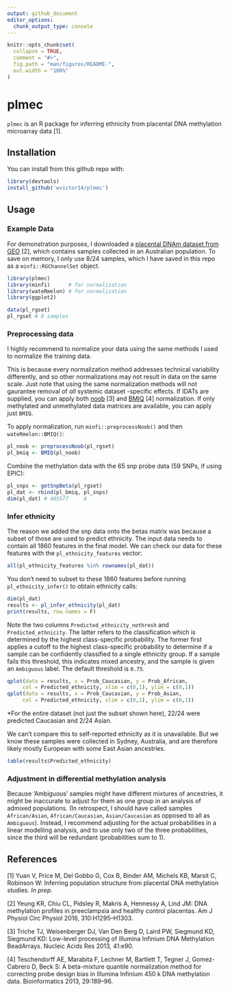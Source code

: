 ```yaml
---
output: github_document
editor_options: 
  chunk_output_type: console
---
```


```r
knitr::opts_chunk$set(
  collapse = TRUE,
  comment = "#>",
  fig.path = "man/figures/README-",
  out.width = "100%"
)
```
# plmec

`plmec` is an R package for inferring ethnicity from placental DNA methylation microarray data [1]. 

## Installation

You can install from this github repo with:

```r
library(devtools)
install_github('wvictor14/plmec')
```


## Usage

### Example Data

For demonstration purposes, I downloaded a [placental DNAm dataset from GEO](https://www.ncbi.nlm.nih.gov/geo/query/acc.cgi?acc=GSE75196) [2], which contains samples 
collected in an Australian population. To save on memory, I only use 8/24 samples, which I have 
saved in this repo as a `minfi::RGChannelSet` object.

```r
library(plmec)
library(minfi)      # for normalization
library(wateRmelon) # for normalization
library(ggplot2)    

data(pl_rgset)
pl_rgset # 8 samples
```

### Preprocessing data

I highly recommend to normalize your data using the same methods I used to normalize the training 
data. 

This is because every normalization method addresses technical variability differently, and 
so other normalizations may not result in data on the same scale. Just note that using the same 
normalization methods will not gaurantee removal of *all* systemic dataset -specific effects. If 
IDATs are supplied, you can apply both [noob](https://www.ncbi.nlm.nih.gov/pmc/articles/PMC3627582/)
[3] and [BMIQ](https://www.ncbi.nlm.nih.gov/pmc/articles/PMC3546795/) [4] normalization. If only
methylated and unmethylated data matrices are available, you can apply just `BMIQ`. 

To apply normalization, run `minfi::preprocessNoob()` and then `wateRmelon::BMIQ()`: 

```r
pl_noob <- preprocessNoob(pl_rgset)
pl_bmiq <- BMIQ(pl_noob)
```

Combine the methylation data with the 65 snp probe data (59 SNPs, if using EPIC):

```r
pl_snps <- getSnpBeta(pl_rgset)
pl_dat <- rbind(pl_bmiq, pl_snps)
dim(pl_dat) # 485577     8
```

### Infer ethnicity

The reason we added the snp data onto the betas matrix was because a subset of those are used to 
predict ethnicity. The input data needs to contain all 1860 features in the final model. We can
check our data for these features with the `pl_ethnicity_features` vector:

```r
all(pl_ethnicity_features %in% rownames(pl_dat))
```

You don't need to subset to these 1860 features before running `pl_ethnicity_infer()` to obtain 
ethnicity calls:

```r
dim(pl_dat)
results <- pl_infer_ethnicity(pl_dat)
print(results, row.names = F)
```

Note the two columns `Predicted_ethnicity_nothresh` and `Predicted_ethnicity`. The latter refers to
the classification which is determined by the highest class-specific probability. The former
first applies a cutoff to the highest class-specific probability to determine if a sample can be
confidently classified to a single ethnicity group. If a sample fails this threshold, this 
indicates mixed ancestry, and the sample is given an `Ambiguous` label. The default threshold is 
`0.75`. 

```r
qplot(data = results, x = Prob_Caucasian, y = Prob_African, 
     col = Predicted_ethnicity, xlim = c(0,1), ylim = c(0,1))
qplot(data = results, x = Prob_Caucasian, y = Prob_Asian, 
     col = Predicted_ethnicity, xlim = c(0,1), ylim = c(0,1))
```

\*For the entire dataset (not just the subset shown here), 22/24 were predicted Caucasian and 2/24 
Asian.

We can't compare this to self-reported ethnicity as it is unavailable. But we know these samples 
were collected in Sydney, Australia, and are therefore likely mostly European with some East Asian 
ancestries. 

```r
table(results$Predicted_ethnicity)
```

### Adjustment in differential methylation analysis

Because 'Ambiguous' samples might have different mixtures of ancestries, it might be
inaccurate to adjust for them as one group in an analysis of admixed populations. (In retrospect, I 
should have called samples `African/Asian`, `African/Caucasian`, `Asian/Caucasian` as opposed to all
as `Ambiguous`). Instead, I recommend adjusting for the actual probabilities in a linear modelling 
analysis, and to use only two of the three probabilities, since the third will be redundant 
(probabilities sum to 1). 


## References

[1] Yuan V, Price M, Del Gobbo G, Cox B, Binder AM, Michels KB, Marsit C, Robinson W: Inferring
population structure from placental DNA methylation studies. *In prep.*

[2] Yeung KR, Chiu CL, Pidsley R, Makris A, Hennessy A, Lind JM: DNA methylation profiles in
preeclampsia and healthy control placentas. Am J Physiol Circ Physiol 2016, 310:H1295–H1303.

[3] Triche TJ, Weisenberger DJ, Van Den Berg D, Laird PW, Siegmund KD, Siegmund KD: Low-level
processing of Illumina Infinium DNA Methylation BeadArrays. Nucleic Acids Res 2013, 41:e90.

[4] Teschendorff AE, Marabita F, Lechner M, Bartlett T, Tegner J, Gomez-Cabrero D, Beck S: A
beta-mixture quantile normalization method for correcting probe design bias in Illumina Infinium 
450 k DNA methylation data. Bioinformatics 2013, 29:189–96.

